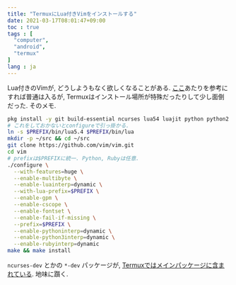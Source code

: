 ```yaml
---
title: "TermuxにLua付きVimをインストールする"
date: 2021-03-17T08:01:47+09:00
toc : true
tags : [
  "computer",
  "android",
  "termux"
]
lang : ja
---
```


Lua付きのVimが, どうしようもなく欲しくなることがある.
[ここ](https://qiita.com/Fendo181/items/8a5545cd7550bd9a3c91)あたりを参考にすれば普通は入るが,
Termuxはインストール場所が特殊だったりして少し面倒だった.
そのメモ.

```bash
pkg install -y git build-essential ncurses lua54 luajit python python2 ruby
# これをしておかないとconfigureで引っ掛かる.
ln -s $PREFIX/bin/lua5.4 $PREFIX/bin/lua
mkdir -p ~/src && cd ~/src
git clone https://github.com/vim/vim.git
cd vim
# prefixは$PREFIXに統一. Python, Rubyは任意.
./configure \
  --with-features=huge \
  --enable-multibyte \
  --enable-luainterp=dynamic \
  --with-lua-prefix=$PREFIX \
  --enable-gpm \
  --enable-cscope \
  --enable-fontset \
  --enable-fail-if-missing \
  --prefix=$PREFIX \
  --enable-pythoninterp=dynamic \
  --enable-python3interp=dynamic \
  --enable-rubyinterp=dynamic
make && make install
```

`ncurses-dev` とかの `*-dev` パッケージが,
[Termuxではメインパッケージに含まれている](https://wiki.termux.com/wiki/No_more_-dev_packages).
地味に躓く.
